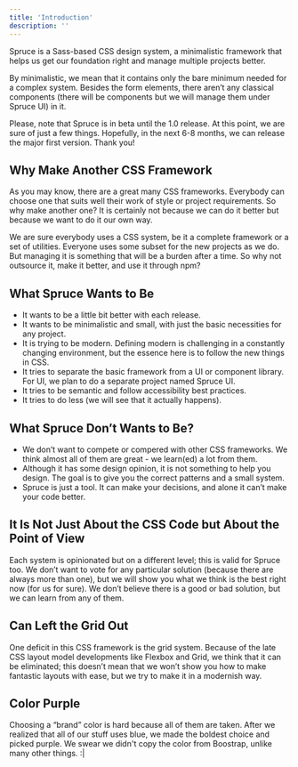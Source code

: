 ```yaml
---
title: 'Introduction'
description: ''
---
```


<p className="lead">Spruce is a Sass-based CSS design system, a minimalistic framework that helps us get our foundation right and manage multiple projects better.</p>

By minimalistic, we mean that it contains only the bare minimum needed for a complex system. Besides the form elements, there aren’t any classical components (there will be components but we will manage them under Spruce UI) in it.

<Notification type="info">Please, note that Spruce is in beta until the 1.0 release. At this point, we are sure of just a few things. Hopefully, in the next 6-8 months, we can release the major first version. Thank you!</Notification>

## Why Make Another CSS Framework

As you may know, there are a great many CSS frameworks. Everybody can choose one that suits well their work of style or project requirements. So why make another one? It is certainly not because we can do it better but because we want to do it our own way.

We are sure everybody uses a CSS system, be it a complete framework or a set of utilities. Everyone uses some subset for the new projects as we do. But managing it is something that will be a burden after a time. So why not outsource it, make it better, and use it through npm?

## What Spruce Wants to Be

- It wants to be a  little bit better with each release.
- It wants to be minimalistic and small, with just the basic necessities for any project.
- It is trying to be modern. Defining modern is challenging in a constantly changing environment, but the essence here is to follow the new things in CSS.
- It tries to separate the basic framework from a UI or component library. For UI, we plan to do a separate project named Spruce UI.
- It tries to be semantic and follow accessibility best practices.
- It tries to do less (we will see that it actually happens).

## What Spruce Don’t Wants to Be?

- We don’t want to compete or compered with other CSS frameworks. We think almost all of them are great - we learn(ed) a lot from them.
- Although it has some design opinion, it is not something to help you design. The goal is to give you the correct patterns and a small system.
- Spruce is just a tool. It can make your decisions, and alone it can’t make your code better.

## It Is Not Just About the CSS Code but About the Point of View

Each system is opinionated but on a different level; this is valid for Spruce too. We don’t want to vote for any particular solution (because there are always more than one), but we will show you what we think is the best right now (for us for sure). We don’t believe there is a good or bad solution, but we can learn from any of them.

## Can Left the Grid Out

One deficit in this CSS framework is the grid system. Because of the late CSS layout model developments like Flexbox and Grid, we think that it can be eliminated; this doesn’t mean that we won’t show you how to make fantastic layouts with ease, but we try to make it in a modernish way.


## Color Purple

Choosing a “brand” color is hard because all of them are taken. After we realized that all of our stuff uses blue, we made the boldest choice and picked purple. We swear we didn't copy the color from Boostrap, unlike many other things. :|